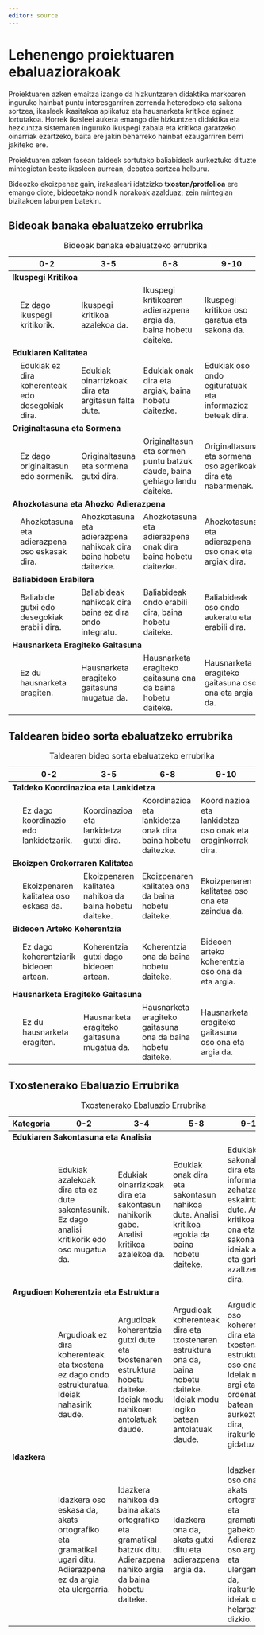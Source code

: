 ```yaml
---
editor: source
---
```


# Lehenengo proiektuaren ebaluaziorakoak

Proiektuaren azken emaitza izango da hizkuntzaren didaktika markoaren inguruko hainbat puntu interesgarriren zerrenda heterodoxo eta sakona sortzea, ikasleek ikasitakoa aplikatuz eta hausnarketa kritikoa eginez lortutakoa. Horrek ikasleei aukera emango die hizkuntzen didaktika eta hezkuntza sistemaren inguruko ikuspegi zabala eta kritikoa garatzeko oinarriak ezartzeko, baita ere jakin beharreko hainbat ezaugarriren berri jakiteko ere.

Proiektuaren azken fasean taldeek sortutako baliabideak aurkeztuko dituzte mintegietan beste ikasleen aurrean, debatea sortzea helburu. 

Bideozko ekoizpenez gain, irakasleari idatzizko __txosten/protfolioa__ ere emango diote, bideoetako nondik norakoak azalduaz; zein mintegian bizitakoen laburpen batekin.

## Bideoak banaka ebaluatzeko errubrika

+-----------------------------------------+--------------------------------------------------+-------------------------------------------------------------------+---------------------------------------------------------------------------+---------------------------------------------------------------+
|                                         | **0-2**                                          | **3-5**                                                           | **6-8**                                                                   | **9-10**                                                      |
+=========================================+==================================================+===================================================================+===========================================================================+===============================================================+
| **Ikuspegi Kritikoa**                           
+-----------------------------------------+--------------------------------------------------+-------------------------------------------------------------------+---------------------------------------------------------------------------+---------------------------------------------------------------+
|                                         | Ez dago ikuspegi kritikorik.                     | Ikuspegi kritikoa azalekoa da.                                    | Ikuspegi kritikoaren adierazpena argia da, baina hobetu daiteke.          | Ikuspegi kritikoa oso garatua eta sakona da.                  |
+-----------------------------------------+--------------------------------------------------+-------------------------------------------------------------------+---------------------------------------------------------------------------+---------------------------------------------------------------+
| **Edukiaren Kalitatea**                            
+-----------------------------------------+--------------------------------------------------+-------------------------------------------------------------------+---------------------------------------------------------------------------+---------------------------------------------------------------+
|                                         | Edukiak ez dira koherenteak edo desegokiak dira. | Edukiak oinarrizkoak dira eta argitasun falta dute.               | Edukiak onak dira eta argiak, baina hobetu daitezke.                      | Edukiak oso ondo egituratuak eta informazioz beteak dira.     |
+-----------------------------------------+--------------------------------------------------+-------------------------------------------------------------------+---------------------------------------------------------------------------+---------------------------------------------------------------+
| **Originaltasuna eta Sormena**                    
+-----------------------------------------+--------------------------------------------------+-------------------------------------------------------------------+---------------------------------------------------------------------------+---------------------------------------------------------------+
|                                         | Ez dago originaltasun edo sormenik.              | Originaltasuna eta sormena gutxi dira.                            | Originaltasun eta sormen puntu batzuk daude, baina gehiago landu daiteke. | Originaltasuna eta sormena oso agerikoak dira eta nabarmenak. |
+-----------------------------------------+--------------------------------------------------+-------------------------------------------------------------------+---------------------------------------------------------------------------+---------------------------------------------------------------+
| **Ahozkotasuna eta Ahozko Adierazpena**             
+-----------------------------------------+--------------------------------------------------+-------------------------------------------------------------------+---------------------------------------------------------------------------+---------------------------------------------------------------+
|                                         | Ahozkotasuna eta adierazpena oso eskasak dira.   | Ahozkotasuna eta adierazpena nahikoak dira baina hobetu daitezke. | Ahozkotasuna eta adierazpena onak dira baina hobetu daitezke.             | Ahozkotasuna eta adierazpena oso onak eta argiak dira.        |
+-----------------------------------------+--------------------------------------------------+-------------------------------------------------------------------+---------------------------------------------------------------------------+---------------------------------------------------------------+
| **Baliabideen Erabilera**                 
+-----------------------------------------+--------------------------------------------------+-------------------------------------------------------------------+---------------------------------------------------------------------------+---------------------------------------------------------------+
|                                         | Baliabide gutxi edo desegokiak erabili dira.     | Baliabideak nahikoak dira baina ez dira ondo integratu.           | Baliabideak ondo erabili dira, baina hobetu daiteke.                      | Baliabideak oso ondo aukeratu eta erabili dira.               |
+-----------------------------------------+--------------------------------------------------+-------------------------------------------------------------------+---------------------------------------------------------------------------+---------------------------------------------------------------+
| **Hausnarketa Eragiteko Gaitasuna**           
+-----------------------------------------+--------------------------------------------------+-------------------------------------------------------------------+---------------------------------------------------------------------------+---------------------------------------------------------------+
|                                         | Ez du hausnarketa eragiten.                      | Hausnarketa eragiteko gaitasuna mugatua da.                       | Hausnarketa eragiteko gaitasuna ona da baina hobetu daiteke.              | Hausnarketa eragiteko gaitasuna oso ona eta argia da.         |
+-----------------------------------------+--------------------------------------------------+-------------------------------------------------------------------+---------------------------------------------------------------------------+---------------------------------------------------------------+

: Bideoak banaka ebaluatzeko errubrika

## Taldearen bideo sorta ebaluatzeko errubrika

+-----------------------------------------+----------------------------------------+---------------------------------------------------------+--------------------------------------------------------------+-------------------------------------------------------------+
|                                         | **0-2**                                | **3-5**                                                 | **6-8**                                                      | **9-10**                                                    |
+=========================================+========================================+=========================================================+==============================================================+=============================================================+
| **Taldeko Koordinazioa eta Lankidetza**                         
+-----------------------------------------+----------------------------------------+---------------------------------------------------------+--------------------------------------------------------------+-------------------------------------------------------------+
|                                         | Ez dago koordinazio edo lankidetzarik. | Koordinazioa eta lankidetza gutxi dira.                 | Koordinazioa eta lankidetza onak dira baina hobetu daitezke. | Koordinazioa eta lankidetza oso onak eta eraginkorrak dira. |
+-----------------------------------------+----------------------------------------+---------------------------------------------------------+--------------------------------------------------------------+-------------------------------------------------------------+
| **Ekoizpen Orokorraren Kalitatea**                        
+-----------------------------------------+----------------------------------------+---------------------------------------------------------+--------------------------------------------------------------+-------------------------------------------------------------+
|                                         | Ekoizpenaren kalitatea oso eskasa da.  | Ekoizpenaren kalitatea nahikoa da baina hobetu daiteke. | Ekoizpenaren kalitatea ona da baina hobetu daiteke.          | Ekoizpenaren kalitatea oso ona eta zaindua da.              |
+-----------------------------------------+----------------------------------------+---------------------------------------------------------+--------------------------------------------------------------+-------------------------------------------------------------+
| **Bideoen Arteko Koherentzia**          
+-----------------------------------------+----------------------------------------+---------------------------------------------------------+--------------------------------------------------------------+-------------------------------------------------------------+
|                                         | Ez dago koherentziarik bideoen artean. | Koherentzia gutxi dago bideoen artean.                  | Koherentzia ona da baina hobetu daiteke.                     | Bideoen arteko koherentzia oso ona da eta argia.            |
+-----------------------------------------+----------------------------------------+---------------------------------------------------------+--------------------------------------------------------------+-------------------------------------------------------------+
| **Hausnarketa Eragiteko Gaitasuna**                                
+-----------------------------------------+----------------------------------------+---------------------------------------------------------+--------------------------------------------------------------+-------------------------------------------------------------+
|                                         | Ez du hausnarketa eragiten.            | Hausnarketa eragiteko gaitasuna mugatua da.             | Hausnarketa eragiteko gaitasuna ona da baina hobetu daiteke. | Hausnarketa eragiteko gaitasuna oso ona eta argia da.       |
+-----------------------------------------+----------------------------------------+---------------------------------------------------------+--------------------------------------------------------------+-------------------------------------------------------------+

: Taldearen bideo sorta ebaluatzeko errubrika

## Txostenerako Ebaluazio Errubrika

+------------------------------------------+--------------------------------------------------------------------------------------------------------------+---------------------------------------------------------------------------------------------------------------------------+---------------------------------------------------------------------------------------------------------------------------------+------------------------------------------------------------------------------------------------------------------------------------------------------+
| Kategoria                                | 0-2                                                                                                          | 3-4                                                                                                                       | 5-8                                                                                                                             | 9-10                                                                                                                                                 |
+==========================================+==============================================================================================================+===========================================================================================================================+=================================================================================================================================+======================================================================================================================================================+
| **Edukiaren Sakontasuna eta Analisia**                                                                                                               
+------------------------------------------+--------------------------------------------------------------------------------------------------------------+---------------------------------------------------------------------------------------------------------------------------+---------------------------------------------------------------------------------------------------------------------------------+------------------------------------------------------------------------------------------------------------------------------------------------------+
|                                          | Edukiak azalekoak dira eta ez dute sakontasunik. Ez dago analisi kritikorik edo oso mugatua da.              | Edukiak oinarrizkoak dira eta sakontasun nahikorik gabe. Analisi kritikoa azalekoa da.                                    | Edukiak onak dira eta sakontasun nahikoa dute. Analisi kritikoa egokia da baina hobetu daiteke.                                 | Edukiak oso sakonak dira eta informazio zehatza eskaintzen dute. Analisi kritikoa oso ona eta sakona da, ideiak argi eta garbi azaltzen dira.        |
+------------------------------------------+--------------------------------------------------------------------------------------------------------------+---------------------------------------------------------------------------------------------------------------------------+---------------------------------------------------------------------------------------------------------------------------------+------------------------------------------------------------------------------------------------------------------------------------------------------+
| **Argudioen Koherentzia eta Estruktura**                     
+------------------------------------------+--------------------------------------------------------------------------------------------------------------+---------------------------------------------------------------------------------------------------------------------------+---------------------------------------------------------------------------------------------------------------------------------+------------------------------------------------------------------------------------------------------------------------------------------------------+
|                                          | Argudioak ez dira koherenteak eta txostena ez dago ondo estrukturatua. Ideiak nahasirik daude.               | Argudioak koherentzia gutxi dute eta txostenaren estruktura hobetu daiteke. Ideiak modu nahikoan antolatuak daude.        | Argudioak koherenteak dira eta txostenaren estruktura ona da, baina hobetu daiteke. Ideiak modu logiko batean antolatuak daude. | Argudioak oso koherenteak dira eta txostenaren estruktura oso ona da. Ideiak modu argi eta ordenatu batean aurkezten dira, irakurlea gidatuz.        |
+------------------------------------------+--------------------------------------------------------------------------------------------------------------+---------------------------------------------------------------------------------------------------------------------------+---------------------------------------------------------------------------------------------------------------------------------+------------------------------------------------------------------------------------------------------------------------------------------------------+
| **Idazkera**                             
+------------------------------------------+--------------------------------------------------------------------------------------------------------------+---------------------------------------------------------------------------------------------------------------------------+---------------------------------------------------------------------------------------------------------------------------------+------------------------------------------------------------------------------------------------------------------------------------------------------+
|                                          | Idazkera oso eskasa da, akats ortografiko eta gramatikal ugari ditu. Adierazpena ez da argia eta ulergarria. | Idazkera nahikoa da baina akats ortografiko eta gramatikal batzuk ditu. Adierazpena nahiko argia da baina hobetu daiteke. | Idazkera ona da, akats gutxi ditu eta adierazpena argia da.                                                                     | Idazkera oso ona da, akats ortografiko eta gramatikalik gabekoa. Adierazpena oso argia eta ulergarria da, irakurleari ideiak ondo helarazten dizkio. |
+------------------------------------------+--------------------------------------------------------------------------------------------------------------+---------------------------------------------------------------------------------------------------------------------------+---------------------------------------------------------------------------------------------------------------------------------+------------------------------------------------------------------------------------------------------------------------------------------------------+

: Txostenerako Ebaluazio Errubrika